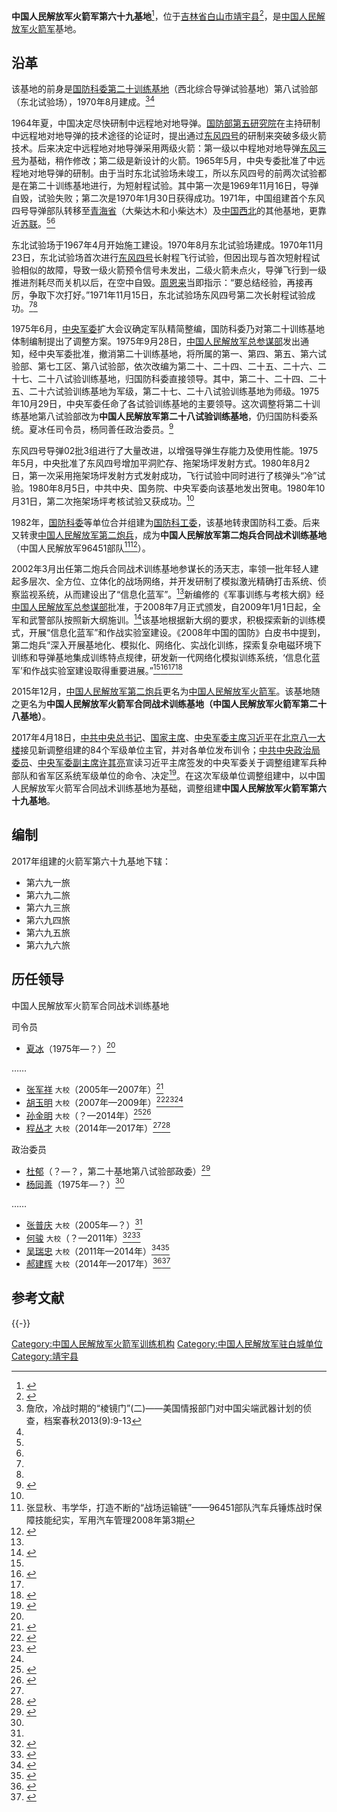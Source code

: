 {{Infobox PRCG
|color = #1E3124
|机构名称=中国人民解放军火箭军第六十九基地
|军事级别= |nocat
|上级机构=[[中国人民解放军火箭军|中国人民解放军火箭军]]
|机构类型=火箭军直属训练基地
|标志1=China Emblem PLA.svg
|标志1说明 = [[中国人民解放军军徽|中国人民解放军军徽]]
|成立时间=
|职位1=司令员
|人员1=[[程丛才|程丛才]]
|衔级1=大校
|职位2=政治委员
|人员2=[[郝建辉|郝建辉]]
|衔级2=大校
|地址1=[[吉林省|吉林省]][[白山市|白山市]][[靖宇县|靖宇县]]
}}

'''中国人民解放军火箭军第六十九基地'''<ref name="hx">{{cite web |url=http://www.huaxia.com/thjq/jswz/2006/07/28960.html |title=第二炮兵“砺剑尖兵”挺立在深山密林 |website=华夏经纬网 |date=2006-07-04 |access-date=2016-10-18 |archive-date=2019-05-11 |archive-url=https://web.archive.org/web/20190511030251/http://www.huaxia.com/thjq/jswz/2006/07/28960.html |dead-url=no }}</ref>，位于[[吉林省|吉林省]][[白山市|白山市]][[靖宇县|靖宇县]]<ref>{{Cite web |url=http://jl.sina.com.cn/baishan/gdft/2013-09-27/186.html |title=裘会文走访慰问96451部队官兵，新浪，2013-09-27 |access-date=2016-10-18 |archive-url=https://web.archive.org/web/20170220170929/http://jl.sina.com.cn/baishan/gdft/2013-09-27/186.html |archive-date=2017-02-20 |dead-url=yes }}</ref>，是[[中国人民解放军火箭军|中国人民解放军火箭军]]基地。

==沿革==
该基地的前身是[[国防科委|国防科委]][[酒泉卫星发射中心|第二十训练基地]]（西北综合导弹试验基地）第八试验部（东北试验场），1970年8月建成。<ref name=zhan>詹欣，冷战时期的“棱镜门”(二)——美国情报部门对中国尖端武器计划的侦查，档案春秋2013(9):9-13</ref><ref name=dfsh/>

1964年夏，中国决定尽快研制中远程地对地导弹。[[国防部第五研究院|国防部第五研究院]]在主持研制中远程地对地导弹的技术途径的论证时，提出通过[[东风系列导弹|东风四号]]的研制来突破多级火箭技术。后来决定中远程地对地导弹采用两级火箭：第一级以中程地对地导弹[[东风系列导弹|东风三号]]为基础，稍作修改；第二级是新设计的火箭。1965年5月，中央专委批准了中远程地对地导弹的研制。由于当时东北试验场未竣工，所以东风四号的前两次试验都是在第二十训练基地进行，为短射程试验。其中第一次是1969年11月16日，导弹自毁，试验失败；第二次是1970年1月30日获得成功。1971年，中国组建首个东风四号导弹部队转移至[[青海省|青海省]]（大柴达木和小柴达木）及[[中国西北|中国西北]]的其他基地，更靠近[[苏联|苏联]]。<ref name=zhan/><ref name=dfsh/>

东北试验场于1967年4月开始施工建设。1970年8月东北试验场建成。1970年11月23日，东北试验场首次进行[[东风系列导弹|东风四号]]长射程飞行试验，但因出现与首次短射程试验相似的故障，导致一级火箭预令信号未发出，二级火箭未点火，导弹飞行到一级推进剂耗尽而关机以后，在空中自毁。[[周恩来|周恩来]]当即指示：“要总结经验，再接再厉，争取下次打好。”1971年11月15日，东北试验场东风四号第二次长射程试验成功。<ref name=zhan/><ref name=dfsh/>

1975年6月，[[中央军委|中央军委]]扩大会议确定军队精简整编，国防科委乃对第二十训练基地体制编制提出了调整方案。1975年9月28日，[[中国人民解放军总参谋部|中国人民解放军总参谋部]]发出通知，经中央军委批准，撤消第二十训练基地，将所属的第一、第四、第五、第六试验部、第七工区、第八试验部，依次改编为第二十、二十四、二十五、二十六、二十七、二十八试验训练基地，归国防科委直接领导。其中，第二十、二十四、二十五、二十六试验训练基地为军级，第二十七、二十八试验训练基地为师级。1975年10月29日，中央军委任命了各试验训练基地的主要领导。这次调整将第二十训练基地第八试验部改为'''中国人民解放军第二十八试验训练基地'''，仍归国防科委系统。夏冰任司令员，杨同善任政治委员。<ref name=dfsh>{{Cite web |url=http://military.china.com/history4/62/20150422/19569793_all.html |title=东风四号导弹“二十年铸剑”：承前启后的重要型号，中华网，2015-04-22 |access-date=2016-10-18 |archive-date=2017-02-20 |archive-url=https://web.archive.org/web/20170220170951/http://military.china.com/history4/62/20150422/19569793_all.html |dead-url=no }}</ref>

东风四号导弹02批3组进行了大量改进，以增强导弹生存能力及使用性能。1975年5月，中央批准了东风四号增加平洞贮存、拖架场坪发射方式。1980年8月2日，第一次采用拖架场坪发射方式发射成功，飞行试验中同时进行了核弹头“冷”试验。1980年8月5日，中共中央、国务院、中央军委向该基地发出贺电。1980年10月31日，第二次拖架场坪考核试验又获成功。<ref name=dfsh/>

1982年，[[国防科委|国防科委]]等单位合并组建为[[国防科工委|国防科工委]]，该基地转隶国防科工委。后来又转隶[[中国人民解放军第二炮兵|中国人民解放军第二炮兵]]，成为'''中国人民解放军第二炮兵合同战术训练基地'''（中国人民解放军96451部队<ref>张显秋、韦学华，打造不断的“战场运输链”——96451部队汽车兵锤炼战时保障技能纪实，军用汽车管理2008年第3期</ref><ref>{{Cite web |url=http://military.people.com.cn/GB/8221/143100/143101/143520/212926/213606/13843940.html |title=第二炮兵96451部队战士张杰、赵洪凡、王成祝人民幸福安康，人民网，2011年 |accessdate=2016-10-18 |archive-date=2017-02-20 |archive-url=https://web.archive.org/web/20170220202356/http://military.people.com.cn/GB/8221/143100/143101/143520/212926/213606/13843940.html |dead-url=yes }}</ref>）。

2002年3月出任第二炮兵合同战术训练基地参谋长的汤天志，率领一批年轻人建起多层次、全方位、立体化的战场网络，并开发研制了模拟激光精确打击系统、侦察监视系统，从而建设出了“信息化蓝军”。<ref name=hx/>新编修的《军事训练与考核大纲》经[[中国人民解放军总参谋部|中国人民解放军总参谋部]]批准，于2008年7月正式颁发，自2009年1月1日起，全军和武警部队按照新大纲施训。<ref>{{Cite web |url=http://news.xinhuanet.com/newscenter/2008-07/24/content_8763889.htm |title=新一代《军事训练与考核大纲》颁发，新华网，2008-07-24 |accessdate=2016-10-18 |archive-date=2017-02-20 |archive-url=https://web.archive.org/web/20170220222601/http://news.xinhuanet.com/newscenter/2008-07/24/content_8763889.htm |dead-url=no }}</ref>该基地根据新大纲的要求，积极探索新的训练模式，开展“信息化蓝军”和作战实验室建设。《2008年中国的国防》白皮书中提到，第二炮兵“深入开展基地化、模拟化、网络化、实战化训练，探索复杂电磁环境下训练和导弹基地集成训练特点规律，研发新一代网络化模拟训练系统，‘信息化蓝军’和作战实验室建设取得重要进展。”<ref name=wy/><ref name=kaichun>{{Cite web |url=http://news.xinhuanet.com/mil/2009-02/12/content_10806231.htm |title=第二炮兵新型导弹旅执行开春首次发射任务，新华网，2009-02-12 |accessdate=2016-10-18 |archive-date=2017-02-20 |archive-url=https://web.archive.org/web/20170220202555/http://news.xinhuanet.com/mil/2009-02/12/content_10806231.htm |dead-url=no }}</ref><ref name=sohu/><ref>{{Cite web |url=http://mil.sohu.com/20091207/n268726714.shtml |title=解放军打造神秘之师对抗导弹部队 模拟多种威胁，搜狐，2009-12-07 |accessdate=2016-10-18 |archive-date=2019-05-11 |archive-url=https://web.archive.org/web/20190511153009/http://mil.sohu.com/20091207/n268726714.shtml |dead-url=no }}</ref>

2015年12月，[[中国人民解放军第二炮兵|中国人民解放军第二炮兵]]更名为[[中国人民解放军火箭军|中国人民解放军火箭军]]。该基地随之更名为'''中国人民解放军火箭军合同战术训练基地（中国人民解放军火箭军第二十八基地）'''。

2017年4月18日，[[中共中央总书记|中共中央总书记]]、[[中华人民共和国主席|国家主席]]、[[中央军事委员会主席|中央军委主席]][[习近平|习近平]]在[[北京|北京]][[八一大楼|八一大楼]]接见新调整组建的84个军级单位主官，并对各单位发布训令；[[中共中央政治局委员|中共中央政治局委员]]、[[中央军事委员会副主席|中央军委副主席]][[许其亮|许其亮]]宣读习近平主席签发的中央军委关于调整组建军兵种部队和省军区系统军级单位的命令、决定<ref>{{Cite web  |url =http://news.xinhuanet.com/politics/2017-04/19/c_129550371.htm  |title =全军新调整组建84个军级单位，习近平发布训令  |author =  |date =2017-04-19  |archive-date =2017-05-29  |archive-url =https://web.archive.org/web/20170529061043/http://news.xinhuanet.com/politics/2017-04/19/c_129550371.htm  |dead-url =no  |access-date =2019-11-30  }}</ref>。在这次军级单位调整组建中，以中国人民解放军火箭军合同战术训练基地为基础，调整组建'''中国人民解放军火箭军第六十九基地'''。

==编制==
2017年组建的火箭军第六十九基地下辖：
* 第六九一旅
* 第六九二旅
* 第六九三旅
* 第六九四旅
* 第六九五旅
* 第六九六旅

==历任领导==
;中国人民解放军火箭军合同战术训练基地
{{col-begin}}
{{col-2}}
;司令员
*[[夏冰|夏冰]]（1975年—？）<ref name=dfsh/>
……
*[[张军祥|张军祥]] <small>大校</small>（2005年—2007年）<ref name=wyz>{{Cite web |url=http://news.163.com/05/0923/10/1UB0R2GN00011234.html |title=某训练基地加强部队全面建设 为走向战场准备，网易，2005-09-23 |access-date=2016-10-18 |archive-url=https://web.archive.org/web/20170220204308/http://news.163.com/05/0923/10/1UB0R2GN00011234.html |archive-date=2017-02-20 |dead-url=yes }}</ref>
*[[胡玉明|胡玉明]] <small>大校</small>（2007年—2009年）<ref name=wy>{{Cite web |url=http://news.163.com/09/0703/08/5D9J8MCQ000120GR.html |title=于无声处听惊雷，网易，2009-07-03 |access-date=2016-10-18 |archive-url=https://web.archive.org/web/20170220185755/http://news.163.com/09/0703/08/5D9J8MCQ000120GR.html |archive-date=2017-02-20 |dead-url=yes }}</ref><ref>{{Cite web |url=http://news.cctv.com/military/20070419/102887.shtml |title=军队领导干部和理论工作者学习方永刚座谈会举行，央视网，2007-04-19 |access-date=2016-10-18 |archive-date=2019-05-10 |archive-url=https://web.archive.org/web/20190510191414/http://news.cctv.com/military/20070419/102887.shtml |dead-url=no }}</ref><ref name=kaichun/>
*[[孙金明|孙金明]] <small>大校</small>（？—2014年）<ref>{{Cite web |url=http://mil.cpd.com.cn/n944631/c14195260/content.html |title=二炮导调人员演练实兵对抗 超半数系博士硕士，中国警察网，2012-10-14 |accessdate=2016-10-18 |archive-date=2017-02-20 |archive-url=https://web.archive.org/web/20170220170919/http://mil.cpd.com.cn/n944631/c14195260/content.html |dead-url=no }}</ref><ref>{{Cite web |url=http://www.hinews.cn/news/system/2014/01/12/016376127.shtml |title=把“战场”拉近 把能力练强（国防视线·训风演风转变系列报道②），南海网，2014-01-12 |access-date=2016-10-18 |archive-url=https://web.archive.org/web/20161019143108/http://www.hinews.cn/news/system/2014/01/12/016376127.shtml |archive-date=2016-10-19 |dead-url=yes }}</ref>
*[[程丛才|程丛才]] <small>大校</small>（2014年—2017年）<ref name=jbfa/><ref>{{Cite web |url=http://mil.news.sina.com.cn/2014-01-04/0550758283.html |title=你主动后撤22米，我无偿供地453亩，新浪，2014-01-04 |access-date=2016-10-18 |archive-date=2019-05-11 |archive-url=https://web.archive.org/web/20190511152822/http://mil.news.sina.com.cn/2014-01-04/0550758283.html |dead-url=no }}</ref>

{{col-2}}
; 政治委员
* [[杜郁|杜郁]]（？—？，第二十基地第八试验部政委）<ref>{{Cite web |url = http://mil.news.sina.com.cn/2011-12-24/0908678461.html |title = 杜郁同志逝世 |date = 2011-12-24 |website = 新浪 |archive-date = 2019-05-11 |archive-url = https://web.archive.org/web/20190511143052/http://mil.news.sina.com.cn/2011-12-24/0908678461.html |dead-url = no |access-date = 2017-04-04 }}</ref>
*[[杨同善|杨同善]]（1975年—？）<ref name=dfsh/>
……
*[[张普庆|张普庆]] <small>大校</small>（2005年—？）<ref name=wyz/>
*[[何骏|何骏]] <small>大校</small>（？—2011年）<ref name=sohu>{{Cite web |url=http://mil.sohu.com/20091207/n268726714.shtml |title=解放军打造神秘之师对抗导弹部队 模拟多种威胁，搜狐，2009-12-07 |access-date=2016-10-18 |archive-date=2019-05-11 |archive-url=https://web.archive.org/web/20190511153009/http://mil.sohu.com/20091207/n268726714.shtml |dead-url=no }}</ref><ref>{{Cite web |url=http://mil.cnr.cn/zgjd/ep/201106/t20110608_508076832.html |title=二炮某训练基地运用驻地红色资源开展传统教育，中国广播网，2011-06-08 |access-date=2016-10-18 |archive-date=2017-02-20 |archive-url=https://web.archive.org/web/20170220171051/http://mil.cnr.cn/zgjd/ep/201106/t20110608_508076832.html |dead-url=no }}</ref>
*[[吴瑞忠|吴瑞忠]] <small>大校</small>（2011年—2014年）<ref>{{Cite web |url=http://www.china.com.cn/guoqing/zwxx/2012-08/13/content_26215455.htm |title=练硬对手，是我最大的赢，中国网，2012-08-13 |access-date=2016-10-18 |archive-date=2017-02-20 |archive-url=https://web.archive.org/web/20170220185551/http://www.china.com.cn/guoqing/zwxx/2012-08/13/content_26215455.htm |dead-url=no }}</ref><ref>{{Cite web |url=http://china.caixin.com/2015-11-13/100873853.html |title=武警交通指挥部四将领落马，财新网，2015-11-13 |access-date=2016-10-18 |archive-date=2020-10-15 |archive-url=https://web.archive.org/web/20201015212145/http://china.caixin.com/2015-11-13/100873853.html |dead-url=no }}</ref>
*[[郝建辉|郝建辉]] <small>大校</small>（2014年—2017年）<ref name=jbfa>{{Cite web |url=http://www.81.cn/jfjbmap/content/2015-11/06/content_128255.htm |title=紧跟战局，探寻克敌制胜招法，解放军报，2015-11-06 |access-date=2016-10-18 |archive-date=2017-02-21 |archive-url=https://web.archive.org/web/20170221005739/http://www.81.cn/jfjbmap/content/2015-11/06/content_128255.htm |dead-url=no }}</ref><ref>{{cite web |url=http://www.81.cn/jfjbmap/content/2014-07/26/content_82916.htm |title=还权基层，敏感事务更阳光，解放军报，2014-07-26 |access-date=2016-10-18 |archive-date=2017-02-21 |archive-url=https://web.archive.org/web/20170221005742/http://www.81.cn/jfjbmap/content/2014-07/26/content_82916.htm |dead-url=no }}</ref>
{{col-end}}

== 参考文献 ==
{{Reflist|33em}}

{{-}}
{{中国人民解放军火箭军}}

[[Category:中国人民解放军火箭军训练机构|Category:中国人民解放军火箭军训练机构]]
[[Category:中国人民解放军驻白城单位|Category:中国人民解放军驻白城单位]]
[[Category:靖宇县|Category:靖宇县]]
